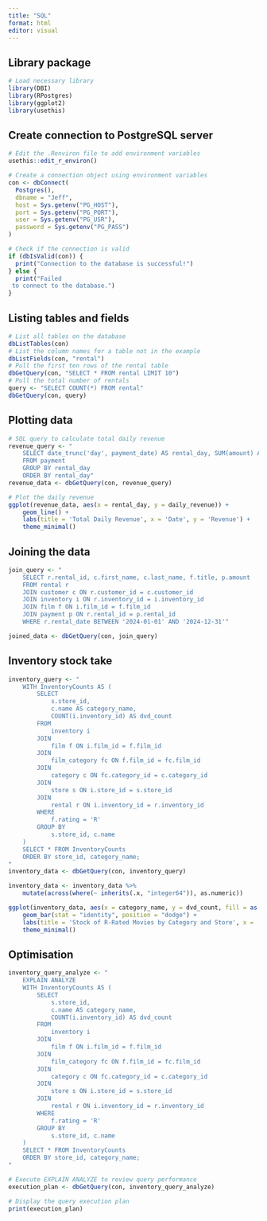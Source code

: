 ```yaml
---
title: "SQL"
format: html
editor: visual
---
```


## Library package

```r
# Load necessary library
library(DBI)
library(RPostgres)
library(ggplot2)
library(usethis)

```

## Create connection to PostgreSQL server

```r
# Edit the .Renviron file to add environment variables
usethis::edit_r_environ()

# Create a connection object using environment variables
con <- dbConnect(
  Postgres(),
  dbname = "Jeff",
  host = Sys.getenv("PG_HOST"),
  port = Sys.getenv("PG_PORT"),
  user = Sys.getenv("PG_USR"),
  password = Sys.getenv("PG_PASS")
)

# Check if the connection is valid
if (dbIsValid(con)) {
  print("Connection to the database is successful!")
} else {
  print("Failed
 to connect to the database.")
}

```

## Listing tables and fields

```r
# List all tables on the database
dbListTables(con)
# List the column names for a table not in the example
dbListFields(con, "rental")
# Pull the first ten rows of the rental table
dbGetQuery(con, "SELECT * FROM rental LIMIT 10")
# Pull the total number of rentals
query <- "SELECT COUNT(*) FROM rental"
dbGetQuery(con, query)
```

##  Plotting data

```r
# SQL query to calculate total daily revenue
revenue_query <- "
    SELECT date_trunc('day', payment_date) AS rental_day, SUM(amount) AS daily_revenue
    FROM payment
    GROUP BY rental_day
    ORDER BY rental_day"
revenue_data <- dbGetQuery(con, revenue_query)

# Plot the daily revenue
ggplot(revenue_data, aes(x = rental_day, y = daily_revenue)) +
    geom_line() +
    labs(title = 'Total Daily Revenue', x = 'Date', y = 'Revenue') +
    theme_minimal()

```

## Joining the data

```r
join_query <- "
    SELECT r.rental_id, c.first_name, c.last_name, f.title, p.amount
    FROM rental r
    JOIN customer c ON r.customer_id = c.customer_id
    JOIN inventory i ON r.inventory_id = i.inventory_id
    JOIN film f ON i.film_id = f.film_id
    JOIN payment p ON r.rental_id = p.rental_id
    WHERE r.rental_date BETWEEN '2024-01-01' AND '2024-12-31'"

joined_data <- dbGetQuery(con, join_query)

```

## Inventory stock take

```r
inventory_query <- "
    WITH InventoryCounts AS (
        SELECT
            s.store_id,
            c.name AS category_name,
            COUNT(i.inventory_id) AS dvd_count
        FROM
            inventory i
        JOIN
            film f ON i.film_id = f.film_id
        JOIN
            film_category fc ON f.film_id = fc.film_id
        JOIN
            category c ON fc.category_id = c.category_id
        JOIN
            store s ON i.store_id = s.store_id
        JOIN
            rental r ON i.inventory_id = r.inventory_id
        WHERE
            f.rating = 'R'
        GROUP BY
            s.store_id, c.name
    )
    SELECT * FROM InventoryCounts
    ORDER BY store_id, category_name;
"
inventory_data <- dbGetQuery(con, inventory_query)

inventory_data <- inventory_data %>%
    mutate(across(where(~ inherits(.x, "integer64")), as.numeric))

ggplot(inventory_data, aes(x = category_name, y = dvd_count, fill = as.factor(store_id))) +
    geom_bar(stat = "identity", position = "dodge") +
    labs(title = 'Stock of R-Rated Movies by Category and Store', x = 'Movie Category', y = 'Number of DVDs') +
    theme_minimal()
```

## Optimisation

```r
inventory_query_analyze <- "
    EXPLAIN ANALYZE
    WITH InventoryCounts AS (
        SELECT
            s.store_id,
            c.name AS category_name,
            COUNT(i.inventory_id) AS dvd_count
        FROM
            inventory i
        JOIN
            film f ON i.film_id = f.film_id
        JOIN
            film_category fc ON f.film_id = fc.film_id
        JOIN
            category c ON fc.category_id = c.category_id
        JOIN
            store s ON i.store_id = s.store_id
        JOIN
            rental r ON i.inventory_id = r.inventory_id
        WHERE
            f.rating = 'R'
        GROUP BY
            s.store_id, c.name
    )
    SELECT * FROM InventoryCounts
    ORDER BY store_id, category_name;
"

# Execute EXPLAIN ANALYZE to review query performance
execution_plan <- dbGetQuery(con, inventory_query_analyze)

# Display the query execution plan
print(execution_plan)

```

```{}
```
